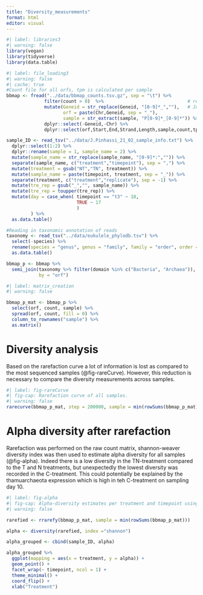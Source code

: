 ```yaml
---
title: "Diversity_measurements"
format: html
editor: visual
---
```


```r
#| label: libraries3
#| warning: false
library(vegan)
library(tidyverse)
library(data.table)
```

```r
#| label: file_loading3
#| warning: false
#| cache: true
#Count file for all orfs, tpm is calculated per sample
bbmap <- fread("../data/bbmap_counts.tsv.gz", sep = "\t") %>%
              filter(count > 0)  %>%                               # removing 0 counts to reduce size of table
              mutate(Geneid = str_replace(Geneid, "[0-9]*_",""),   # Joining in chr and geneid to match format of eggnog naming.
                     orf = paste(Chr,Geneid, sep = "_"),
                     sample = str_extract(sample, "P[0-9]*_[0-9]*")) %>% # Removing extra numbers in sample to match sample_ID format
              dplyr::select(-Geneid,-Chr) %>%
              dplyr::select(orf,Start,End,Strand,Length,sample,count,tpm) 

sample_ID <- read_tsv("../data/J.Pinhassi_21_02_sample_info.txt") %>%
  dplyr::select(1:2) %>%
  dplyr::rename(sample = 1, sample_name = 2) %>%
  mutate(sample_name = str_replace(sample_name, "[0-9]*:","")) %>%
  separate(sample_name, c("treatment","timepoint"), sep = ",") %>%
  mutate(treatment = gsub("NT","TN", treatment)) %>%
  mutate(sample_name = paste(timepoint, treatment, sep = "_")) %>%
  separate(treatment, c("treatment","replicate"), sep = -1) %>%
  mutate(tre_rep = gsub("_","", sample_name)) %>%
  mutate(tre_rep = toupper(tre_rep)) %>%
  mutate(day = case_when( timepoint == "t3" ~ 10,
                          TRUE ~ 17
                          )
         ) %>%
  as.data.table()

#Reading in taxonomic annotation of reads
taxonomy <- read_tsv("../data/eukulele_phylodb.tsv") %>%
  select(-species) %>%
  rename(species = "genus", genus = "family", family = "order", order = "class", class = "phylum", phylum = "kingdom") %>%
  as.data.table()

bbmap_p <- bbmap %>%
  semi_join(taxonomy %>% filter(domain %in% c("Bacteria", "Archaea")), 
            by = "orf") 
```

```r
#| label: matrix_creation
#| warning: false

bbmap_p_mat <- bbmap_p %>%
  select(orf, count, sample) %>%
  spread(orf, count, fill = 0) %>%
  column_to_rownames("sample") %>%
  as.matrix()
```

# Diversity analysis

Based on the rarefaction curve a lot of information is lost as compared to the most sequenced samples (@fig-rareCurve). However, this reduction is necessary to compare the diversity measurements across samples.
```r
#| label: fig-rareCurve
#| fig-cap: Rarefaction curve of all samples.
#| warning: false
rarecurve(bbmap_p_mat, step = 200000, sample = min(rowSums(bbmap_p_mat)))
```


# Alpha diversity after rarefaction
Rarefaction was performed on the raw count matrix, shannon-weaver diversity index was then used to estimate alpha diversity for all samples (@fig-alpha). Indeed there is a low diversity in the TN-treatment compared to the T and N treatments, but unexpectedly the lowest diversity was recorded in the C-treatment. This could potentially be explained by the thamuarchaeota expression which is high in teh C-treatment on sampling day 10.
```r
#| label: fig-alpha
#| fig-cap: Alpha-diversity estimates per treatment and timepoint using the shannon-weaver index.
#| warning: false

rarefied <- rrarefy(bbmap_p_mat, sample = min(rowSums(bbmap_p_mat)))

alpha <- diversity(rarefied, index ="shannon")

alpha_grouped <- cbind(sample_ID, alpha)

alpha_grouped %>%
  ggplot(mapping = aes(x = treatment, y = alpha)) +
  geom_point() +
  facet_wrap(~ timepoint, ncol = 1) +
  theme_minimal() +
  coord_flip() +
  xlab("Treatment") 
```


